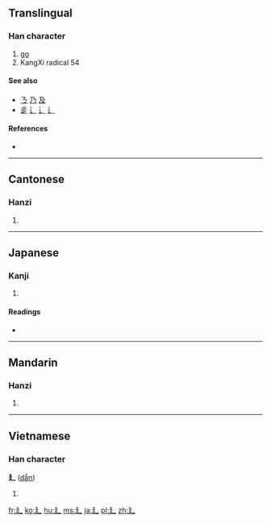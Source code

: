 {{also|ㄋ|乃|及}}
==Translingual==

===Han character===
{{Han char|rn=54|rad=廴|as=00|sn=3|four=|canj=弓弓大 (NNK)}}

# [[go]]
# KangXi radical 54

====See also====
* [[ㄋ]] [[乃]] [[及]] <!-- Graphically similar -->
* [[辵]] [[辶]] [[⻌]] [[⻍]] <!-- Similar meaning (walk) and shape -->

====References====
* {{Han ref|kx=0352.280|dkj=09566|dj=0666.150|hdz=10403.070|uh=5EF4|ud=24308}}

----

==Cantonese==

===Hanzi===
{{yue-hanzi|jyut=|y=yan2}}

# {{defn|Cantonese|sort=廴00}}

----

==Japanese==

===Kanji===
{{ja-kanji|grade=|rs=廴00}}

# {{defn|Japanese|sort=廴00}}

====Readings====
* {{ja-readings|on=[[いん]] (in)|kun=[[のばす]] (nobasu)}}

----

==Mandarin==

===Hanzi===
{{cmn-hanzi|pin=[[yǐn]] ([[yin3]])|wg=yin<sup>3</sup>}}

# {{defn|Mandarin|sort=廴00}}

----

==Vietnamese==

===Han character===
'''廴''' ([[dẫn]])

# {{defn|Vietnamese}}

[[fr:廴]]
[[ko:廴]]
[[hu:廴]]
[[ms:廴]]
[[ja:廴]]
[[pl:廴]]
[[zh:廴]]